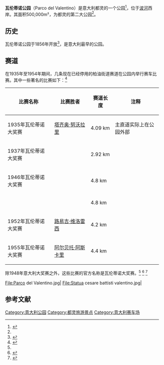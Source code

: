 '''瓦伦蒂诺公园'''（Parco del Valentino）是意大利都灵的一个公园<ref name="valentinopark">{{cite web|title=The Valentino Park|url=http://www.comune.torino.it/english/itiner/frames/cur/valentin.htm|work=www.comune.torino.it|accessdate=9 December 2011|deadurl=yes|archiveurl=https://web.archive.org/web/20120113083446/http://www.comune.torino.it/english/itiner/frames/cur/valentin.htm|archivedate=2012年1月13日}}</ref>，位于[[波河|波河]]西岸。其面积500,000m²，为都灵的第二大公园<ref name=valentinopark />。

==历史==
瓦伦蒂诺公园于1856年开放<ref name=racyvalentine>{{cite web|last=Diepraam|first=Mattijs|title=My racy Valentine|url=http://www.forix.com/8w/valentinopark.html|accessdate=9 December 2011|date=8 June 2009|archive-date=2016-03-04|archive-url=https://web.archive.org/web/20160304050208/http://www.forix.com/8w/valentinopark.html|dead-url=no}}</ref>，是意大利最早的公园。

==赛道==
在1935年至1954年期间，几条现在已经停用的柏油街道赛道在公园内举行赛车比赛。其中一些著名的比赛如下：<ref>{{cite web|title=Parco del Valentino|url=http://www.autoracingrecords.com/tracks.php?lid=76092|work=www.autoracingrecords.com|accessdate=9 December 2011|archive-date=2018-06-23|archive-url=https://web.archive.org/web/20180623085111/http://www.autoracingrecords.com/tracks.php?lid=76092|dead-url=no}}</ref>
{| class="wikitable" border="1" style="font-size: 85%;"
|-
!比赛名称
!比赛胜者
!赛道长度
!注释
|-
| 1935年瓦伦蒂诺大奖赛
| [[塔齐奥·努沃拉里|塔齐奥·努沃拉里]]
| 4.09 km
| 主直道实际上在公园外部
|-
| 1937年瓦伦蒂诺大奖赛
| {{le|安东尼奥·布里维奥|Antonio Brivio}}
| 2.92 km
|
|-
| 1946年瓦伦蒂诺大奖赛
| {{le|皮耶罗·杜西奥|Piero Dusio}}
| 4.8 km
|
|-
| {{le|1948年意大利大奖赛|1948 Italian Grand Prix}}
| {{le|让-皮埃尔·维米耶|Jean-Pierre Wimille}}
| 4.8 km
|
|-
| 1952年瓦伦蒂诺大奖赛
| [[路易吉·维洛雷西|路易吉·维洛雷西]]
| 4.2 km
|
|-
| 1955年瓦伦蒂诺大奖赛
| [[阿尔贝托·阿斯卡里|阿尔贝托·阿斯卡里]]
| 4.4 km
|
|}

除1948年意大利大奖赛之外，这些比赛的官方名称是瓦伦蒂诺大奖赛。<ref name=racyvalentine /> <ref>{{cite web |url=http://www.theracingline.net/racingcircuits/Italy/ValentinoPark1952.html |title=Valentino Park - Grand Prix Circuit (1952) |publisher=theracingline.net |date= |accessdate=6 August 2015 |archive-date=2016-03-04 |archive-url=https://web.archive.org/web/20160304062654/http://www.theracingline.net/racingcircuits/Italy/ValentinoPark1952.html |dead-url=no }}</ref> <ref>{{cite web |url=http://www.autoracingrecords.com/tracks.php?lid=76092 |title=Parco del Valentino - Years of Operation |publisher=autoracingrecords.com |date= |accessdate=6 August 2015 |archive-date=2018-06-23 |archive-url=https://web.archive.org/web/20180623085111/http://www.autoracingrecords.com/tracks.php?lid=76092 |dead-url=no }}</ref>

<gallery>
File:Parco del Valentino.jpg|
File:Statua cesare battisti valentino.jpg|
</gallery>

==参考文献==
{{Reflist}}
{{coord|45.054|7.686|type:landmark_region:IT|display=title}}

[[Category:意大利公园|Category:意大利公园]]
[[Category:都灵旅游景点|Category:都灵旅游景点]]
[[Category:意大利赛车场|Category:意大利赛车场]]